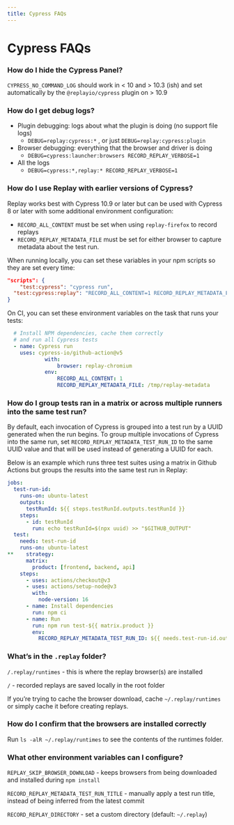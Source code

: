 ```yaml
---
title: Cypress FAQs
---
```

# Cypress FAQs

### How do I hide the Cypress Panel?

`CYPRESS_NO_COMMAND_LOG` should work in < 10 and > 10.3 (ish) and set automatically by the `@replayio/cypress` plugin on > 10.9

### How do I get debug logs?

- Plugin debugging: logs about what the plugin is doing (no support file logs)
    - `DEBUG=replay:cypress:*` , or just `DEBUG=replay:cypress:plugin`
- Browser debugging: everything that the browser and driver is doing
    - `DEBUG=cypress:launcher:browsers RECORD_REPLAY_VERBOSE=1`
- All the logs
    - `DEBUG=cypress:*,replay:* RECORD_REPLAY_VERBOSE=1`

### How do I use Replay with earlier versions of Cypress?

Replay works best with Cypress 10.9 or later but can be used with Cypress 8 or later with some additional environment configuration:

- `RECORD_ALL_CONTENT` must be set when using `replay-firefox` to record replays
- `RECORD_REPLAY_METADATA_FILE` must be set for either browser to capture metadata about the test run.

When running locally, you can set these variables in your npm scripts so they are set every time:

```json
"scripts": {
	"test:cypress": "cypress run",
  "test:cypress:replay": "RECORD_ALL_CONTENT=1 RECORD_REPLAY_METADATA_FILE=/tmp/replay-metadata cypress run"
}
```

On CI, you can set these environment variables on the task that runs your tests:

```yaml
  # Install NPM dependencies, cache them correctly  
  # and run all Cypress tests
  - name: Cypress run
    uses: cypress-io/github-action@v5
			with:
				browser: replay-chromium
			env:
				RECORD_ALL_CONTENT: 1
				RECORD_REPLAY_METADATA_FILE: /tmp/replay-metadata

```

### How do I group tests ran in a matrix or across multiple runners into the same test run?

By default, each invocation of Cypress is grouped into a test run by a UUID generated when the run begins. To group multiple invocations of Cypress into the same run, set `RECORD_REPLAY_METADATA_TEST_RUN_ID` to the same UUID value and that will be used instead of generating a UUID for each.

Below is an example which runs three test suites using a matrix in Github Actions but groups the results into the same test run in Replay:

```yaml
jobs:
  test-run-id:
    runs-on: ubuntu-latest
    outputs:
      testRunId: ${{ steps.testRunId.outputs.testRunId }}
    steps:
      - id: testRunId
        run: echo testRunId=$(npx uuid) >> "$GITHUB_OUTPUT"
  test:
    needs: test-run-id
    runs-on: ubuntu-latest
**    strategy:
      matrix:
        product: [frontend, backend, api]
    steps:
      - uses: actions/checkout@v3
      - uses: actions/setup-node@v3
        with:
          node-version: 16
      - name: Install dependencies
        run: npm ci
      - name: Run
        run: npm run test-${{ matrix.product }}
        env:
          RECORD_REPLAY_METADATA_TEST_RUN_ID: ${{ needs.test-run-id.outputs.testRunId }}
```

### What’s in the `.replay` folder?

`/.replay/runtimes` - this is where the replay browser(s) are installed

`/` - recorded replays are saved locally in the root folder

If you’re trying to cache the browser download, cache `~/.replay/runtimes` or simply cache it before creating replays.

### How do I confirm that the browsers are installed correctly

Run `ls -alR ~/.replay/runtimes` to see the contents of the runtimes folder.

### What other environment variables can I configure?

`REPLAY_SKIP_BROWSER_DOWNLOAD` - keeps browsers from being downloaded and installed during `npm install`

`RECORD_REPLAY_METADATA_TEST_RUN_TITLE` - manually apply a test run title, instead of being inferred from the latest commit

`RECORD_REPLAY_DIRECTORY` - set a custom directory (default: `~/.replay`)